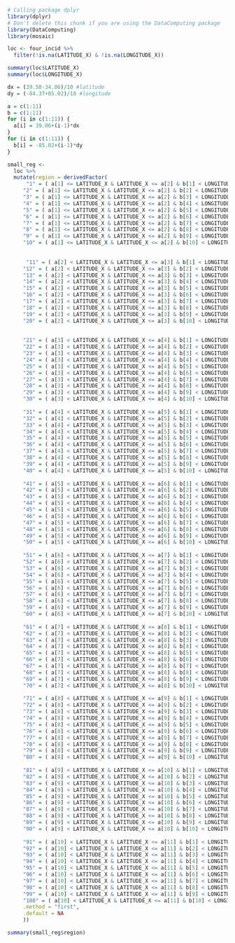 ```r
# Calling package dplyr
library(dplyr)
# Don't delete this chunk if you are using the DataComputing package
library(DataComputing)
library(mosaic)
```

```r
loc <- four_incid %>%
  filter(!is.na(LATITUDE_X) & !is.na(LONGITUDE_X))
```
```r
summary(loc$LATITUDE_X)
summary(loc$LONGITUDE_X)
```

```r
dx = (39.50-34.06)/10 #latitude
dy = (-84.37+85.02)/10 #longitude
```
```r
a = c(1:11)
b = c(1:11)
for (i in c(1:11)) {
  a[i] = 39.06+(i-1)*dx
}
for (i in c(1:11)) {
  b[i] = -85.02+(i-1)*dy
}
```

```r
small_reg <-
  loc %>%
  mutate(region = derivedFactor(
      "1" = ( a[1] <= LATITUDE_X & LATITUDE_X <= a[2] & b[1] < LONGITUDE_X & LONGITUDE_X<= b[2]),
     "2" = ( a[1] <= LATITUDE_X & LATITUDE_X <= a[2] & b[2] < LONGITUDE_X & LONGITUDE_X <= b[3]),
     "3" = ( a[1] <= LATITUDE_X & LATITUDE_X <= a[2] & b[3] < LONGITUDE_X & LONGITUDE_X<= b[4]),
     "4" = ( a[1] <= LATITUDE_X & LATITUDE_X <= a[2] & b[4] < LONGITUDE_X & LONGITUDE_X <= b[5]),
     "5" = ( a[1] <= LATITUDE_X & LATITUDE_X <= a[2] & b[5] < LONGITUDE_X & LONGITUDE_X<= b[6]),
     "6" = ( a[1] <= LATITUDE_X & LATITUDE_X <= a[2] & b[6] < LONGITUDE_X & LONGITUDE_X <= b[7]),
     "7" = ( a[1] <= LATITUDE_X & LATITUDE_X <= a[2] & b[7] < LONGITUDE_X & LONGITUDE_X<= b[8]),
     "8" = ( a[1] <= LATITUDE_X & LATITUDE_X <= a[2] & b[8] < LONGITUDE_X & LONGITUDE_X <= b[9]),
     "9" = ( a[1] <= LATITUDE_X & LATITUDE_X <= a[2] & b[9] < LONGITUDE_X & LONGITUDE_X<= b[10]),
     "10" = ( a[1] <= LATITUDE_X & LATITUDE_X <= a[2] & b[10] < LONGITUDE_X & LONGITUDE_X <= b[11]),
     
     
      "11" = ( a[2] < LATITUDE_X & LATITUDE_X <= a[3] & b[1] < LONGITUDE_X & LONGITUDE_X<= b[2]),
     "12" = ( a[2] < LATITUDE_X & LATITUDE_X <= a[3] & b[2] < LONGITUDE_X & LONGITUDE_X <= b[3]),
     "13" = ( a[2] < LATITUDE_X & LATITUDE_X <= a[3] & b[3] < LONGITUDE_X & LONGITUDE_X<= b[4]),
     "14" = ( a[2] < LATITUDE_X & LATITUDE_X <= a[3] & b[4] < LONGITUDE_X & LONGITUDE_X <= b[5]),
     "15" = ( a[2] < LATITUDE_X & LATITUDE_X <= a[3] & b[5] < LONGITUDE_X & LONGITUDE_X<= b[6]),
     "16" = ( a[2] < LATITUDE_X & LATITUDE_X <= a[3] & b[6] < LONGITUDE_X & LONGITUDE_X <= b[7]),
     "17" = ( a[2] < LATITUDE_X & LATITUDE_X <= a[3] & b[7] < LONGITUDE_X & LONGITUDE_X<= b[8]),
     "18" = ( a[2] < LATITUDE_X & LATITUDE_X <= a[3] & b[8] < LONGITUDE_X & LONGITUDE_X <= b[9]),
     "19" = ( a[2] < LATITUDE_X & LATITUDE_X <= a[3] & b[9] < LONGITUDE_X & LONGITUDE_X<= b[10]),
     "20" = ( a[2] < LATITUDE_X & LATITUDE_X <= a[3] & b[10] < LONGITUDE_X & LONGITUDE_X <= b[11]),
     
     
     "21" = ( a[3] < LATITUDE_X & LATITUDE_X <= a[4] & b[1] < LONGITUDE_X & LONGITUDE_X<= b[2]),
     "22" = ( a[3] < LATITUDE_X & LATITUDE_X <= a[4] & b[2] < LONGITUDE_X & LONGITUDE_X <= b[3]),
     "23" = ( a[3] < LATITUDE_X & LATITUDE_X <= a[4] & b[3] < LONGITUDE_X & LONGITUDE_X<= b[4]),
     "24" = ( a[3] < LATITUDE_X & LATITUDE_X <= a[4] & b[4] < LONGITUDE_X & LONGITUDE_X <= b[5]),
     "25" = ( a[3] < LATITUDE_X & LATITUDE_X <= a[4] & b[5] < LONGITUDE_X & LONGITUDE_X<= b[6]),
     "26" = ( a[3] < LATITUDE_X & LATITUDE_X <= a[4] & b[6] < LONGITUDE_X & LONGITUDE_X <= b[7]),
     "27" = ( a[3] < LATITUDE_X & LATITUDE_X <= a[4] & b[7] < LONGITUDE_X & LONGITUDE_X<= b[8]),
     "28" = ( a[3] < LATITUDE_X & LATITUDE_X <= a[4] & b[8] < LONGITUDE_X & LONGITUDE_X <= b[9]),
     "29" = ( a[3] < LATITUDE_X & LATITUDE_X <= a[4] & b[9] < LONGITUDE_X & LONGITUDE_X<= b[10]),
     "30" = ( a[3] < LATITUDE_X & LATITUDE_X <= a[4] & b[10] < LONGITUDE_X & LONGITUDE_X <= b[11]),
    
     "31" = ( a[4] < LATITUDE_X & LATITUDE_X <= a[5] & b[1] < LONGITUDE_X & LONGITUDE_X<= b[2]),
     "32" = ( a[4] < LATITUDE_X & LATITUDE_X <= a[5] & b[2] < LONGITUDE_X & LONGITUDE_X <= b[3]),
     "33" = ( a[4] < LATITUDE_X & LATITUDE_X <= a[5] & b[3] < LONGITUDE_X & LONGITUDE_X<= b[4]),
     "34" = ( a[4] < LATITUDE_X & LATITUDE_X <= a[5] & b[4] < LONGITUDE_X & LONGITUDE_X <= b[5]),
     "35" = ( a[4] < LATITUDE_X & LATITUDE_X <= a[5] & b[5] < LONGITUDE_X & LONGITUDE_X<= b[6]),
     "36" = ( a[4] < LATITUDE_X & LATITUDE_X <= a[5] & b[6] < LONGITUDE_X & LONGITUDE_X <= b[7]),
     "37" = ( a[4] < LATITUDE_X & LATITUDE_X <= a[5] & b[7] < LONGITUDE_X & LONGITUDE_X<= b[8]),
     "38" = ( a[4] < LATITUDE_X & LATITUDE_X <= a[5] & b[8] < LONGITUDE_X & LONGITUDE_X <= b[9]),
     "39" = ( a[4] < LATITUDE_X & LATITUDE_X <= a[5] & b[9] < LONGITUDE_X & LONGITUDE_X<= b[10]),
     "40" = ( a[4] < LATITUDE_X & LATITUDE_X <= a[5] & b[10] < LONGITUDE_X & LONGITUDE_X <= b[11]),
     
     "41" = ( a[5] < LATITUDE_X & LATITUDE_X <= a[6] & b[1] < LONGITUDE_X & LONGITUDE_X<= b[2]),
     "42" = ( a[5] < LATITUDE_X & LATITUDE_X <= a[6] & b[2] < LONGITUDE_X & LONGITUDE_X <= b[3]),
     "43" = ( a[5] < LATITUDE_X & LATITUDE_X <= a[6] & b[3] < LONGITUDE_X & LONGITUDE_X<= b[5]),
     "44" = ( a[5] < LATITUDE_X & LATITUDE_X <= a[6] & b[4] < LONGITUDE_X & LONGITUDE_X <= b[5]),
     "45" = ( a[5] < LATITUDE_X & LATITUDE_X <= a[6] & b[5] < LONGITUDE_X & LONGITUDE_X<= b[5]),
     "46" = ( a[5] < LATITUDE_X & LATITUDE_X <= a[6] & b[6] < LONGITUDE_X & LONGITUDE_X <= b[7]),
     "47" = ( a[5] < LATITUDE_X & LATITUDE_X <= a[6] & b[7] < LONGITUDE_X & LONGITUDE_X<= b[8]),
     "48" = ( a[5] < LATITUDE_X & LATITUDE_X <= a[6] & b[8] < LONGITUDE_X & LONGITUDE_X <= b[9]),
     "49" = ( a[5] < LATITUDE_X & LATITUDE_X <= a[6] & b[9] < LONGITUDE_X & LONGITUDE_X<= b[10]),
     "50" = ( a[5] < LATITUDE_X & LATITUDE_X <= a[6] & b[10] < LONGITUDE_X & LONGITUDE_X <= b[11]),
     
     "51" = ( a[6] < LATITUDE_X & LATITUDE_X <= a[7] & b[1] < LONGITUDE_X & LONGITUDE_X<= b[2]),
     "52" = ( a[6] < LATITUDE_X & LATITUDE_X <= a[7] & b[2] < LONGITUDE_X & LONGITUDE_X <= b[3]),
     "53" = ( a[6] < LATITUDE_X & LATITUDE_X <= a[7] & b[3] < LONGITUDE_X & LONGITUDE_X<= b[5]),
     "54" = ( a[6] < LATITUDE_X & LATITUDE_X <= a[7] & b[4] < LONGITUDE_X & LONGITUDE_X <= b[5]),
     "55" = ( a[6] < LATITUDE_X & LATITUDE_X <= a[7] & b[5] < LONGITUDE_X & LONGITUDE_X<= b[5]),
     "56" = ( a[6] < LATITUDE_X & LATITUDE_X <= a[7] & b[6] < LONGITUDE_X & LONGITUDE_X <= b[7]),
     "57" = ( a[6] < LATITUDE_X & LATITUDE_X <= a[7] & b[7] < LONGITUDE_X & LONGITUDE_X<= b[8]),
     "58" = ( a[6] < LATITUDE_X & LATITUDE_X <= a[7] & b[8] < LONGITUDE_X & LONGITUDE_X <= b[9]),
     "59" = ( a[6] < LATITUDE_X & LATITUDE_X <= a[7] & b[9] < LONGITUDE_X & LONGITUDE_X<= b[10]),
     "60" = ( a[6] < LATITUDE_X & LATITUDE_X <= a[7] & b[10] < LONGITUDE_X & LONGITUDE_X <= b[11]),
     
     "61" = ( a[7] < LATITUDE_X & LATITUDE_X <= a[8] & b[1] < LONGITUDE_X & LONGITUDE_X<= b[2]),
     "62" = ( a[7] < LATITUDE_X & LATITUDE_X <= a[8] & b[2] < LONGITUDE_X & LONGITUDE_X <= b[3]),
     "63" = ( a[7] < LATITUDE_X & LATITUDE_X <= a[8] & b[3] < LONGITUDE_X & LONGITUDE_X<= b[5]),
     "64" = ( a[7] < LATITUDE_X & LATITUDE_X <= a[8] & b[4] < LONGITUDE_X & LONGITUDE_X <= b[5]),
     "65" = ( a[7] < LATITUDE_X & LATITUDE_X <= a[8] & b[5] < LONGITUDE_X & LONGITUDE_X<= b[5]),
     "66" = ( a[7] < LATITUDE_X & LATITUDE_X <= a[8] & b[6] < LONGITUDE_X & LONGITUDE_X <= b[7]),
     "67" = ( a[7] < LATITUDE_X & LATITUDE_X <= a[8] & b[7] < LONGITUDE_X & LONGITUDE_X<= b[8]),
     "68" = ( a[7] < LATITUDE_X & LATITUDE_X <= a[8] & b[8] < LONGITUDE_X & LONGITUDE_X <= b[9]),
     "69" = ( a[7] < LATITUDE_X & LATITUDE_X <= a[8] & b[9] < LONGITUDE_X & LONGITUDE_X<= b[10]),
     "70" = ( a[7] < LATITUDE_X & LATITUDE_X <= a[8] & b[10] < LONGITUDE_X & LONGITUDE_X <= b[11]),
     
     "71" = ( a[8] < LATITUDE_X & LATITUDE_X <= a[9] & b[1] < LONGITUDE_X & LONGITUDE_X<= b[2]),
     "72" = ( a[8] < LATITUDE_X & LATITUDE_X <= a[9] & b[2] < LONGITUDE_X & LONGITUDE_X <= b[3]),
     "73" = ( a[8] < LATITUDE_X & LATITUDE_X <= a[9] & b[3] < LONGITUDE_X & LONGITUDE_X<= b[5]),
     "74" = ( a[8] < LATITUDE_X & LATITUDE_X <= a[9] & b[4] < LONGITUDE_X & LONGITUDE_X <= b[5]),
     "75" = ( a[8] < LATITUDE_X & LATITUDE_X <= a[9] & b[5] < LONGITUDE_X & LONGITUDE_X<= b[5]),
     "76" = ( a[8] < LATITUDE_X & LATITUDE_X <= a[9] & b[6] < LONGITUDE_X & LONGITUDE_X <= b[7]),
     "77" = ( a[8] < LATITUDE_X & LATITUDE_X <= a[9] & b[7] < LONGITUDE_X & LONGITUDE_X<= b[8]),
     "78" = ( a[8] < LATITUDE_X & LATITUDE_X <= a[9] & b[8] < LONGITUDE_X & LONGITUDE_X <= b[9]),
     "79" = ( a[8] < LATITUDE_X & LATITUDE_X <= a[9] & b[9] < LONGITUDE_X & LONGITUDE_X<= b[10]),
     "80" = ( a[8] < LATITUDE_X & LATITUDE_X <= a[9] & b[10] < LONGITUDE_X & LONGITUDE_X <= b[11]),
     
     "81" = ( a[9] < LATITUDE_X & LATITUDE_X <= a[10] & b[1] < LONGITUDE_X & LONGITUDE_X<= b[2]),
     "82" = ( a[9] < LATITUDE_X & LATITUDE_X <= a[10] & b[2] < LONGITUDE_X & LONGITUDE_X <= b[3]),
     "83" = ( a[9] < LATITUDE_X & LATITUDE_X <= a[10] & b[3] < LONGITUDE_X & LONGITUDE_X<= b[5]),
     "84" = ( a[9] < LATITUDE_X & LATITUDE_X <= a[10] & b[4] < LONGITUDE_X & LONGITUDE_X <= b[5]),
     "85" = ( a[9] < LATITUDE_X & LATITUDE_X <= a[10] & b[5] < LONGITUDE_X & LONGITUDE_X<= b[5]),
     "86" = ( a[9] < LATITUDE_X & LATITUDE_X <= a[10] & b[6] < LONGITUDE_X & LONGITUDE_X <= b[7]),
     "87" = ( a[9] < LATITUDE_X & LATITUDE_X <= a[10] & b[7] < LONGITUDE_X & LONGITUDE_X<= b[8]),
     "88" = ( a[9] < LATITUDE_X & LATITUDE_X <= a[10] & b[8] < LONGITUDE_X & LONGITUDE_X <= b[9]),
     "89" = ( a[9] < LATITUDE_X & LATITUDE_X <= a[10] & b[9] < LONGITUDE_X & LONGITUDE_X<= b[10]),
     "90" = ( a[9] < LATITUDE_X & LATITUDE_X <= a[10] & b[10] < LONGITUDE_X & LONGITUDE_X <= b[11]),
     
     "91" = ( a[10] < LATITUDE_X & LATITUDE_X <= a[11] & b[1] < LONGITUDE_X & LONGITUDE_X<= b[2]),
     "92" = ( a[10] < LATITUDE_X & LATITUDE_X <= a[11] & b[2] < LONGITUDE_X & LONGITUDE_X <= b[3]),
     "93" = ( a[10] < LATITUDE_X & LATITUDE_X <= a[11] & b[3] < LONGITUDE_X & LONGITUDE_X<= b[5]),
     "94" = ( a[10] < LATITUDE_X & LATITUDE_X <= a[11] & b[4] < LONGITUDE_X & LONGITUDE_X <= b[5]),
     "95" = ( a[10] < LATITUDE_X & LATITUDE_X <= a[11] & b[5] < LONGITUDE_X & LONGITUDE_X<= b[5]),
     "96" = ( a[10] < LATITUDE_X & LATITUDE_X <= a[11] & b[6] < LONGITUDE_X & LONGITUDE_X <= b[7]),
     "97" = ( a[10] < LATITUDE_X & LATITUDE_X <= a[11] & b[7] < LONGITUDE_X & LONGITUDE_X<= b[8]),
     "98" = ( a[10] < LATITUDE_X & LATITUDE_X <= a[11] & b[8] < LONGITUDE_X & LONGITUDE_X <= b[9]),
     "99" = ( a[10] < LATITUDE_X & LATITUDE_X <= a[11] & b[9] < LONGITUDE_X & LONGITUDE_X<= b[10]),
     "100" = ( a[10] < LATITUDE_X & LATITUDE_X <= a[11] & b[10] < LONGITUDE_X & LONGITUDE_X <= b[11]),
     .method = "first",
     .default = NA
     ))
```

```r
summary(small_reg$region)
```
